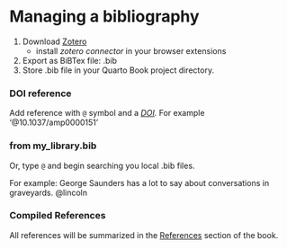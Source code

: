 # Managing a bibliography

1.  Download [Zotero](zotero.org)
    -   install *zotero connector* in your browser extensions
2.  Export as BiBTex file: .bib
3.  Store .bib file in your Quarto Book project directory.

### DOI reference

Add reference with `@` symbol and a [*DOI*](https://en.wikipedia.org/wiki/Digital_object_identifier)*.* For example '\@10.1037/amp0000151'

### from my_library.bib

Or, type `@` and begin searching you local .bib files.

For example: George Saunders has a lot to say about conversations in graveyards. @lincoln

### Compiled References

All references will be summarized in the [References](references.html) section of the book.
